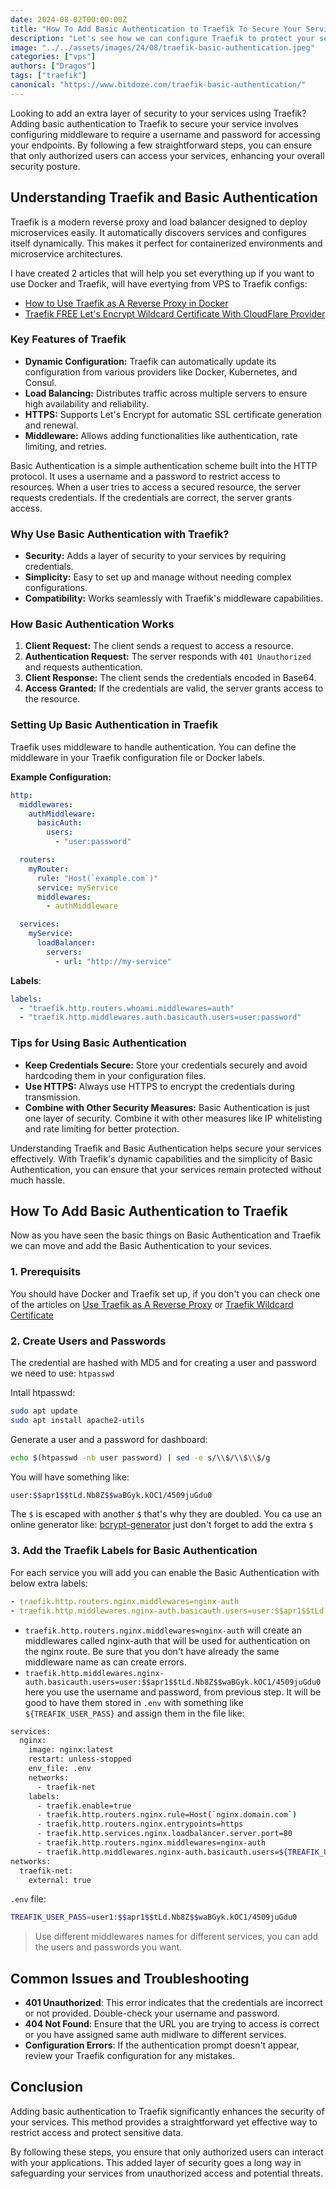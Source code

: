 ```yaml
---
date: 2024-08-02T00:00:00Z
title: "How To Add Basic Authentication to Traefik To Secure Your Service"
description: "Let's see how we can configure Traefik to protect your services with en extra layer of security with Basic Authentication."
image: "../../assets/images/24/08/traefik-basic-authentication.jpeg"
categories: ["vps"]
authors: ["Dragos"]
tags: ["traefik"]
canonical: "https://www.bitdoze.com/traefik-basic-authentication/"
---
```


Looking to add an extra layer of security to your services using Traefik? Adding basic authentication to Traefik to secure your service involves configuring middleware to require a username and password for accessing your endpoints. By following a few straightforward steps, you can ensure that only authorized users can access your services, enhancing your overall security posture.

## Understanding Traefik and Basic Authentication

Traefik is a modern reverse proxy and load balancer designed to deploy microservices easily. It automatically discovers services and configures itself dynamically. This makes it perfect for containerized environments and microservice architectures.

I have created 2 articles that will help you set everything up if you want to use Docker and Traefik, will have evertying from VPS to Traefik configs:

- [How to Use Traefik as A Reverse Proxy in Docker](https://www.bitdoze.com/traefik-proxy-docker/)
- [Traefik FREE Let's Encrypt Wildcard Certificate With CloudFlare Provider](https://www.bitdoze.com/traefik-wildcard-certificate/)

### Key Features of Traefik

- **Dynamic Configuration:** Traefik can automatically update its configuration from various providers like Docker, Kubernetes, and Consul.
- **Load Balancing:** Distributes traffic across multiple servers to ensure high availability and reliability.
- **HTTPS:** Supports Let's Encrypt for automatic SSL certificate generation and renewal.
- **Middleware:** Allows adding functionalities like authentication, rate limiting, and retries.

Basic Authentication is a simple authentication scheme built into the HTTP protocol. It uses a username and a password to restrict access to resources. When a user tries to access a secured resource, the server requests credentials. If the credentials are correct, the server grants access.

### Why Use Basic Authentication with Traefik?

- **Security:** Adds a layer of security to your services by requiring credentials.
- **Simplicity:** Easy to set up and manage without needing complex configurations.
- **Compatibility:** Works seamlessly with Traefik's middleware capabilities.

### How Basic Authentication Works

1. **Client Request:** The client sends a request to access a resource.
2. **Authentication Request:** The server responds with `401 Unauthorized` and requests authentication.
3. **Client Response:** The client sends the credentials encoded in Base64.
4. **Access Granted:** If the credentials are valid, the server grants access to the resource.

### Setting Up Basic Authentication in Traefik

Traefik uses middleware to handle authentication. You can define the middleware in your Traefik configuration file or Docker labels.

**Example Configuration:**

```yaml
http:
  middlewares:
    authMiddleware:
      basicAuth:
        users:
          - "user:password"

  routers:
    myRouter:
      rule: "Host(`example.com`)"
      service: myService
      middlewares:
        - authMiddleware

  services:
    myService:
      loadBalancer:
        servers:
          - url: "http://my-service"
```

**Labels**:

```yml
labels:
  - "traefik.http.routers.whoami.middlewares=auth"
  - "traefik.http.middlewares.auth.basicauth.users=user:password"
```

### Tips for Using Basic Authentication

- **Keep Credentials Secure:** Store your credentials securely and avoid hardcoding them in your configuration files.
- **Use HTTPS:** Always use HTTPS to encrypt the credentials during transmission.
- **Combine with Other Security Measures:** Basic Authentication is just one layer of security. Combine it with other measures like IP whitelisting and rate limiting for better protection.

Understanding Traefik and Basic Authentication helps secure your services effectively. With Traefik's dynamic capabilities and the simplicity of Basic Authentication, you can ensure that your services remain protected without much hassle.

## How To Add Basic Authentication to Traefik

Now as you have seen the basic things on Basic Authentication and Traefik we can move and add the Basic Authentication to your sevices.

### 1. Prerequisits

You should have Docker and Traefik set up, if you don't you can check one of the articles on [Use Traefik as A Reverse Proxy](https://www.bitdoze.com/traefik-proxy-docker/)
or [Traefik Wildcard Certificate ](https://www.bitdoze.com/traefik-wildcard-certificate/)

### 2. Create Users and Passwords

The credential are hashed with MD5 and for creating a user and password we need to use: `htpasswd`

Intall htpasswd:

```sh
sudo apt update
sudo apt install apache2-utils
```

Generate a user and a password for dashboard:

```sh
echo $(htpasswd -nb user password) | sed -e s/\\$/\\$\\$/g
```

You will have something like:

```sh
user:$$apr1$$tLd.Nb8Z$$waBGyk.kOC1/4509juGdu0
```

The `$` is escaped with another `$` that's why they are doubled. You ca use an online generator like: [bcrypt-generator](https://bcrypt-generator.com/) just don't forget to add the extra `$`

### 3. Add the Traefik Labels for Basic Authentication

For each service you will add you can enable the Basic Authentication with below extra labels:

```yml
- traefik.http.routers.nginx.middlewares=nginx-auth
- traefik.http.middlewares.nginx-auth.basicauth.users=user:$$apr1$$tLd.Nb8Z$$waBGyk.kOC1/4509juGdu0
```

- `traefik.http.routers.nginx.middlewares=nginx-auth` will create an middlewares called nginx-auth that will be used for authentication on the nginx route. Be sure that you don't have already the same middleware name as can create errors.
- `traefik.http.middlewares.nginx-auth.basicauth.users=user:$$apr1$$tLd.Nb8Z$$waBGyk.kOC1/4509juGdu0` here you use the username and password, from previous step. It will be good to have them stored in `.env` with something like `${TREAFIK_USER_PASS}` and assign them in the file like:

```sh
services:
  nginx:
    image: nginx:latest
    restart: unless-stopped
    env_file: .env
    networks:
      - traefik-net
    labels:
      - traefik.enable=true
      - traefik.http.routers.nginx.rule=Host(`nginx.domain.com`)
      - traefik.http.routers.nginx.entrypoints=https
      - traefik.http.services.nginx.loadbalancer.server.port=80
      - traefik.http.routers.nginx.middlewares=nginx-auth
      - traefik.http.middlewares.nginx-auth.basicauth.users=${TREAFIK_USER_PASS}
networks:
  traefik-net:
    external: true
```

`.env` file:

```sh
TREAFIK_USER_PASS=user1:$$apr1$$tLd.Nb8Z$$waBGyk.kOC1/4509juGdu0
```

> Use different middlewares names for different services, you can add the users and passwords you want.

## Common Issues and Troubleshooting

- **401 Unauthorized**: This error indicates that the credentials are incorrect or not provided. Double-check your username and password.
- **404 Not Found**: Ensure that the URL you are trying to access is correct or you have assigned same auth midlware to different services.
- **Configuration Errors**: If the authentication prompt doesn't appear, review your Traefik configuration for any mistakes.

## Conclusion

Adding basic authentication to Traefik significantly enhances the security of your services. This method provides a straightforward yet effective way to restrict access and protect sensitive data.

By following these steps, you ensure that only authorized users can interact with your applications. This added layer of security goes a long way in safeguarding your services from unauthorized access and potential threats.
